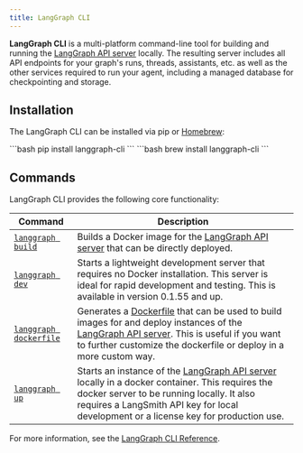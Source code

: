 ```yaml
---
title: LangGraph CLI
---
```


**LangGraph CLI** is a multi-platform command-line tool for building and running the [LangGraph API server](langgraph-server) locally. The resulting server includes all API endpoints for your graph's runs, threads, assistants, etc. as well as the other services required to run your agent, including a managed database for checkpointing and storage.

## Installation

The LangGraph CLI can be installed via pip or [Homebrew](https://brew.sh/):

<Tabs>
  <Tab title="pip">
    ```bash
    pip install langgraph-cli
    ```
  </Tab>
  <Tab title="Homebrew">
    ```bash
    brew install langgraph-cli
    ```
  </Tab>
</Tabs>

## Commands

LangGraph CLI provides the following core functionality:

| Command | Description |
| -------- | -------|
| [`langgraph build`](https://langchain-ai.github.io/langgraph/cloud/reference/cli/#build) | Builds a Docker image for the [LangGraph API server](langgraph-server) that can be directly deployed. |
| [`langgraph dev`](https://langchain-ai.github.io/langgraph/cloud/reference/cli/#dev) | Starts a lightweight development server that requires no Docker installation. This server is ideal for rapid development and testing. This is available in version 0.1.55 and up.
| [`langgraph dockerfile`](https://langchain-ai.github.io/langgraph/cloud/reference/cli/#dockerfile) | Generates a [Dockerfile](https://docs.docker.com/reference/dockerfile/) that can be used to build images for and deploy instances of the [LangGraph API server](langgraph-server). This is useful if you want to further customize the dockerfile or deploy in a more custom way. |
| [`langgraph up`](https://langchain-ai.github.io/langgraph/cloud/reference/cli/#up) | Starts an instance of the [LangGraph API server](langgraph-server) locally in a docker container. This requires the docker server to be running locally. It also requires a LangSmith API key for local development or a license key for production use. |

For more information, see the [LangGraph CLI Reference](cli).